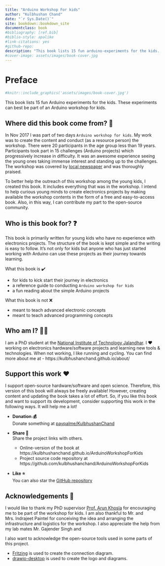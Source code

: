 ```yaml
--- 
title: "Arduino Workshop For kids"
author: "Kulbhushan Chand"
date: "`r Sys.Date()`"
site: bookdown::bookdown_site
documentclass: book
#bibliography: [ref.bib]
#biblio-style: apalike
#link-citations: yes
#github-repo: 
description: "This book lists 15 fun arduino-experiments for the kids. These experiments can best be the part of an arduino workshop for kids."
#cover-image: assets/images/book-cover.jpg
---
```



# Preface {#preface -}

```r
#knitr::include_graphics('assets/images/book-cover.jpg')
```

This book lists 15 fun Arduino experiments for the kids. These experiments can best be part of an Arduino workshop for kids.

## Where did this book come from? 📖 {-}

In Nov 2017 I was part of two days `Arduino workshop for kids`. My work was to create the content and conduct (as a resource person) the workshop. There were 20 participants in the age group less than 19 years. Participants took part in 15 challenges (Arduino projects) which progressively increase in difficulty. It was an awesome experience seeing the young ones taking immense interest and standing up to the challenges. The workshop was covered by [local newspaper](https://www.tribuneindia.com/news/archive/jalandhar/young-minds-dwell-on-e-concepts-496919) and was thoroughly praised.

To better help the outreach of this workshop among the young kids, I created this book. It includes everything that was in the workshop. I intend to help curious young minds to create electronics projects by making available the workshop contents in the form of a free and easy-to-access book. Also, in this way, I can contribute my part to the open-source community. 


## Who is this book for? ❓ {-}

This book is primarily written for young kids who have no experience with electronics projects. The structure of the book is kept simple and the writing is easy to follow. It's not only for kids but anyone who has just started working with Arduino can use these projects as their journey towards learning. 

What this book is ✔️  

- for kids to kick start their journey in electronics
- a reference guide to conducting `Arduino workshop for kids`
- a fun reading about the simple Arduino projects

What this book is not ❌  

- meant to teach advanced electronic concepts
- meant to teach advanced programming concepts


## Who am I? 👨‍🎓 {-}

I am a PhD student at the [National Institute of Technology Jalandhar](https://www.nitj.ac.in/). I ❤️ working on electronics hardware/software projects and learning new tools & technologies. When not working, I like running and cycling. You can find more about me at - https://kulbhushanchand.github.io/about/


## Support this work ❤️ {-} 

I support open-source hardware/software and open science. Therefore, this version of this book will always be freely available! However, creating content and updating the book takes a lot of effort. So, if you like this book and want to support its development, consider supporting this work in the following ways. It will help me a lot!

- **Donation 💰**  
Donate something at [paypalme/KulbhushanChand](https://www.paypal.com/paypalme/KulbhushanChand)

- **Share️ 📢**  
Share the project links with others.
  - Online-version of the book at https://kulbhushanchand.github.io/ArduinoWorkshopForKids
  - Project source code repository at https://github.com/kulbhushanchand/ArduinoWorkshopForKids
 
- **Like ⭐**    
You can also star the [GitHub repository](https://github.com/kulbhushanchand/ArduinoWorkshopForKids)


## Acknowledgements 🙏 {-}

I would like to thank my PhD supervisor [Prof. Arun Khosla](https://www.nitj.ac.in/index.php/nitj_cinfo/Faculty/38) for encouraging me to be part of the workshop for kids. I am also thankful to Mr. and Mrs. Indrajeet Paintel for conceiving the idea and arranging the infrastructure and logistics for the workshop. I also appreciate the help from my lab mates Mr. Gajender Singh and 

I also want to acknowledge the open-source tools used in some parts of this project.

- [Fritzing](https://fritzing.org/) is used to create the connection diagram.
- [drawio-desktop](https://github.com/jgraph/drawio-desktop) is used to create the logo and diagrams.






